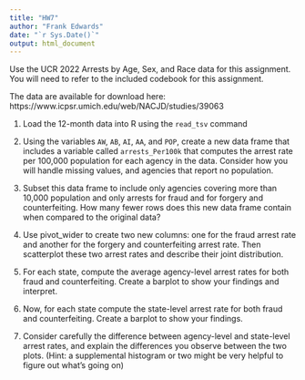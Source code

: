 ```yaml
---
title: "HW7"
author: "Frank Edwards"
date: "`r Sys.Date()`"
output: html_document
---
```


Use the UCR 2022 Arrests by Age, Sex, and Race data for this assignment. You will need to refer to the included codebook for this assignment. 

The data are available for download here: https://www.icpsr.umich.edu/web/NACJD/studies/39063

1. Load the 12-month data into R using the `read_tsv` command

2. Using the variables `AW`, `AB`, `AI`, `AA`, and `POP`, create a new data frame that includes a variable called `arrests_Per100k` that computes the arrest rate per 100,000 population for each agency in the data. Consider how you will handle missing values, and agencies that report no population.

3. Subset this data frame to include only agencies covering more than 10,000 population and only arrests for fraud and for forgery and counterfeiting. How many fewer rows does this new data frame contain when compared to the original data?

4. Use pivot_wider to create two new columns: one for the fraud arrest rate and another for the forgery and counterfeiting arrest rate. Then scatterplot these two arrest rates and describe their joint distribution.

5. For each state, compute the average agency-level arrest rates for both fraud and counterfeiting. Create a barplot to show your findings and interpret. 

6. Now, for each state compute the state-level arrest rate for both fraud and counterfeiting. Create a barplot to show your findings. 

7. Consider carefully the difference between agency-level and state-level arrest rates, and explain the differences you observe between the two plots. (Hint: a supplemental histogram or two might be very helpful to figure out what's going on)

